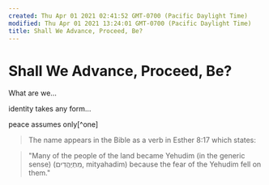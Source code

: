 ```yaml
---
created: Thu Apr 01 2021 02:41:52 GMT-0700 (Pacific Daylight Time)
modified: Thu Apr 01 2021 13:24:01 GMT-0700 (Pacific Daylight Time)
title: Shall We Advance, Proceed, Be?
---
```


# Shall We Advance, Proceed, Be?

What are we…

identity takes any form…

peace assumes only[^one]

> The name appears in the Bible as a verb in Esther 8:17 which states:

> "Many of the people of the land became Yehudim (in the generic sense) (מִתְיַהֲדִים, mityahadim) because the fear of the Yehudim fell on them."
